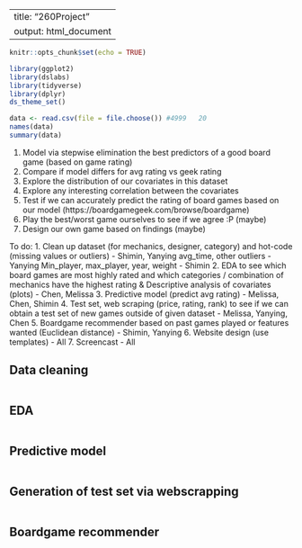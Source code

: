 ----
title: "260Project"
output: html_document
---

```r
knitr::opts_chunk$set(echo = TRUE)
```

```r
library(ggplot2)
library(dslabs)
library(tidyverse)
library(dplyr)
ds_theme_set()

data <- read.csv(file = file.choose()) #4999   20
names(data)
summary(data)
```

1.	Model via stepwise elimination the best predictors of a good board game (based on game rating)
2.	Compare if model differs for avg rating vs geek rating
3.	Explore the distribution of our covariates in this dataset
4.	Explore any interesting correlation between the covariates
5.	Test if we can accurately predict the rating of board games based on our model (https://boardgamegeek.com/browse/boardgame)
6.	Play the best/worst game ourselves to see if we agree :P (maybe)
7.	Design our own game based on findings (maybe)

To do:
1. Clean up dataset (for mechanics, designer, category) and hot-code (missing values or outliers) - Shimin, Yanying
      avg_time, other outliers - Yanying
      Min_player, max_player, year, weight - Shimin
2. EDA to see which board games are most highly rated and which categories / combination of mechanics have the           highest rating & Descriptive analysis of covariates (plots) - Chen, Melissa
3. Predictive model (predict avg rating) - Melissa, Chen, Shimin
4. Test set, web scraping (price, rating, rank) to see if we can obtain a test set of new games outside of given         dataset - Melissa, Yanying, Chen
5. Boardgame recommender based on past games played or features wanted (Euclidean distance) - Shimin, Yanying
6. Website design (use templates) - All
7. Screencast - All

## Data cleaning
```r

```

## EDA
```r

```

## Predictive model
```r

```

## Generation of test set via webscrapping
```r

```

## Boardgame recommender
```r

```

